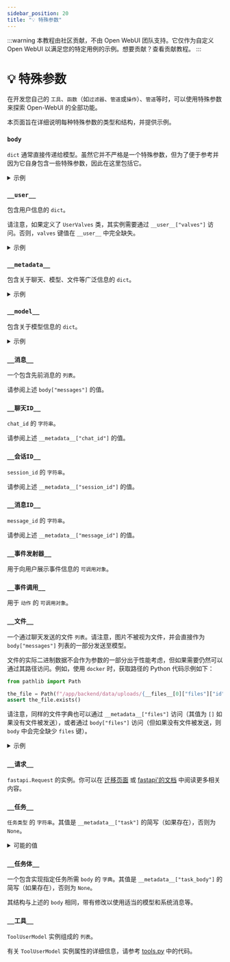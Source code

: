 ```yaml
---
sidebar_position: 20
title: "💡 特殊参数"
---
```


:::warning
本教程由社区贡献，不由 Open WebUI 团队支持。它仅作为自定义 Open WebUI 以满足您的特定用例的示例。想要贡献？查看贡献教程。
:::

# 💡 特殊参数

在开发您自己的 `工具`、`函数`（如`过滤器`、`管道`或`操作`）、`管道`等时，可以使用特殊参数来探索 Open-WebUI 的全部功能。

本页面旨在详细说明每种特殊参数的类型和结构，并提供示例。

### `body`

`dict` 通常直接传递给模型。虽然它并不严格是一个特殊参数，但为了便于参考并因为它自身包含一些特殊参数，因此在这里包括它。

<details>
<summary>示例</summary>

```json

{
  "stream": true,
  "model": "my-cool-model",
  # 小写字符串，单词之间以 - 分隔：这是模型的 ID
  "messages": [
    {
      "role": "user",
      "content": [
        {
          "type": "text",
          "text": "这张图片中有什么？"
        },
        {
          "type": "image_url",
          "image_url": {
            "url": "data:image/png;base64,iVBORw0KGgoAAAANSUhEUgAAAdYAAAGcCAYAAABk2YF[REDACTED]"
            # 图像以 base64 编码数据形式传递
          }
        }
      ]
    },
    {
      "role": "assistant",
      "content": "这张图片看起来是 [REDACTED]"
    },
  ],
  "features": {
    "image_generation": false,
    "code_interpreter": false,
    "web_search": false
  },
  "stream_options": {
    "include_usage": true
  },
  "metadata": "[与 __metadata__ 完全相同的字典]",
  "files": "[与 __files__ 完全相同的列表]"
}


```

</details>

### `__user__`

包含用户信息的 `dict`。

请注意，如果定义了 `UserValves` 类，其实例需要通过 `__user__["valves"]` 访问。否则，`valves` 键值在 `__user__` 中完全缺失。

<details>
<summary>示例</summary>

```json
{
  "id": "xxxxxxxx-xxxx-xxxx-xxxx-xxxxxxxxxxxx",
  "email": "cheesy_dude@openwebui.com",
  "name": "Patrick",
  "role": "user",
  # 角色可以是 `user` 或 `admin`
  "valves": "[UserValve 实例]"
}
```

</details>

### `__metadata__`

包含关于聊天、模型、文件等广泛信息的 `dict`。

<details>
<summary>示例</summary>

```json
{
  "user_id": "xxxxxxxx-xxxx-xxxx-xxxx-xxxxxxxxxxxx",
  "chat_id": "xxxxxxxx-xxxx-xxxx-xxxx-xxxxxxxxxxxx",
  "message_id": "xxxxxxxx-xxxx-xxxx-xxxx-xxxxxxxxxxxx",
  "session_id": "xxxxxxxxxxxxxxxxxxxx",
  "tool_ids": null,
  # tool_ids 是字符串列表。
  "tool_servers": [],
  "files": "[与 body['files'] 相同]",
  # 如果未提供文件，files 键将存在于 __metadata__ 中，其值为空 []
  "features": {
    "image_generation": false,
    "code_interpreter": false,
    "web_search": false
  },
  "variables": {
    "{{USER_NAME}}": "cheesy_username",
    "{{USER_LOCATION}}": "Unknown",
    "{{CURRENT_DATETIME}}": "2025-02-02 XX:XX:XX",
    "{{CURRENT_DATE}}": "2025-02-02",
    "{{CURRENT_TIME}}": "XX:XX:XX",
    "{{CURRENT_WEEKDAY}}": "星期一",
    "{{CURRENT_TIMEZONE}}": "欧洲/柏林",
    "{{USER_LANGUAGE}}": "en-US"
  },
  "model": "[与 __model__ 完全相同的字典]",
  "direct": false,
  "function_calling": "native",
  "type": "user_response",
  "interface": "open-webui"
}

```

</details>

### `__model__`

包含关于模型信息的 `dict`。

<details>
<summary>示例</summary>

```json
{
  "id": "my-cool-model",
  "name": "我的酷模型",
  "object": "模型",
  "created": 1746000000,
  "owned_by": "openai",
  # 可以是 openai 或 ollama
  "info": {
      "id": "my-cool-model",
      "user_id": "xxxxxxxx-xxxx-xxxx-xxxx-xxxxxxxxxxxx",
      "base_model_id": "gpt-4o",
      # 这是模型端点提供的模型名称
      "name": "我的酷模型",
      "params": {
      "system": "你是我最好的助手。你回答 [REDACTED]",
      "function_calling": "native"
      # 自定义选项出现在这里，例如 "Top K"
      },
      "meta": {
      "profile_image_url": "/static/favicon.png",
      "description": "my-cool-model 的描述",
      "capabilities": {
          "vision": true,
          "usage": true,
          "citations": true
      },
      "position": 17,
      "tags": [
          {
          "name": "for_friends"
          },
          {
          "name": "vision_enabled"
          }
      ],
      "suggestion_prompts": null
      },
      "access_control": {
      "read": {
          "group_ids": [],
          "user_ids": []
      },
      "write": {
          "group_ids": [],
          "user_ids": []
      }
      },
      "is_active": true,
      "updated_at": 1740000000,
      "created_at": 1740000000
  },
  "preset": true,
  "actions": [],
  "tags": [
      {
          "name": "for_friends"
      },
{
          "name": "启用视觉（vision_enabled）"
      }
  ]
}

```

</details>

### `__消息__`

一个包含先前消息的 `列表`。

请参阅上述 `body["messages"]` 的值。


### `__聊天ID__`

`chat_id` 的 `字符串`。

请参阅上述 `__metadata__["chat_id"]` 的值。

### `__会话ID__`

`session_id` 的 `字符串`。

请参阅上述 `__metadata__["session_id"]` 的值。

### `__消息ID__`

`message_id` 的 `字符串`。

请参阅上述 `__metadata__["message_id"]` 的值。

### `__事件发射器__`

用于向用户展示事件信息的 `可调用对象`。

### `__事件调用__`

用于 `动作` 的 `可调用对象`。

### `__文件__`

一个通过聊天发送的文件 `列表`。请注意，图片不被视为文件，并会直接作为 `body["messages"]` 列表的一部分发送至模型。

文件的实际二进制数据不会作为参数的一部分出于性能考虑，但如果需要仍然可以通过其路径访问。例如，使用 `docker` 时，获取路径的 Python 代码示例如下：

```python
from pathlib import Path

the_file = Path(f"/app/backend/data/uploads/{__files__[0]["files"]["id"]}_{__files__[0]["files"]["filename"]}")
assert the_file.exists()
```

请注意，同样的文件字典也可以通过 `__metadata__["files"]` 访问（其值为 `[]` 如果没有文件被发送），或者通过 `body["files"]` 访问（但如果没有文件被发送，则 `body` 中会完全缺少 `files` 键）。

<details>
<summary>示例</summary>

```json

[
  {
    "type": "文件",
    "file": {
      "id": "xxxxxxxx-xxxx-xxxx-xxxx-xxxxxxxxxxxx",
      "filename": "Napoleon - Wikipedia.pdf",
      "user_id": "xxxxxxxx-xxxx-xxxx-xxxx-xxxxxxxxxxxx",
      "hash": "xxxxxxxxxxxxxxxxxxxxxxxxxxxxxxxxxxxxxxxxxxxxxxxxxxxxxxxxxxxxxxxx",
      "data": {
        "content": "Napoleon - Wikipedia\n\n\nNapoleon I\n\nThe Emperor Napoleon in His Study at the\nTuileries, 1812\n\nEmperor of the French\n\n1st reign 18 May 1804 – 6 April 1814\n\nSuccessor Louis XVIII[a]\n\n2nd reign 20 March 1815 – 22 June 1815\n\nSuccessor Louis XVIII[a]\n\nFirst Consul of the French Republic\n\nIn office\n13 December 1799 – 18 May 1804\n\nBorn Napoleone Buonaparte\n15 August 1769\nAjaccio, Corsica, Kingdom of\nFrance\n\nDied 5 May 1821 (aged 51)\nLongwood, Saint Helena\n\nBurial 15 December 1840\nLes Invalides, Paris\n\nNapoleon\nNapoleon Bonaparte[b] (born Napoleone\nBuonaparte;[1][c] 15 August 1769 – 5 May 1821), later\nknown [REDACTED]",
        # 内容值来源于文档解析器，以上示例为使用 Tika 作为文档解析器
      },
      "meta": {
        "name": "Napoleon - Wikipedia.pdf",
        "content_type": "应用程序/pdf",
        "size": 10486578,
        # 单位为字节，这里约为 10MB
        "data": {},
        "collection_name": "file-96xxxxxx-xxxx-xxxx-xxxx-xxxxxxxxxxxx"
        # 总以&apos;file&apos;开头
      },
      "created_at": 1740000000,
      "updated_at": 1740000000
    },
    "id": "xxxxxxxx-xxxx-xxxx-xxxx-xxxxxxxxxxxx",
    "url": "/api/v1/files/xxxxxxxx-xxxx-xxxx-xxxx-xxxxxxxxxxxx",
    "name": "Napoleon - Wikipedia.pdf",
    "collection_name": "file-96xxxxxx-xxxx-xxxx-xxxx-xxxxxxxxxxxx"
    "status": "已上传（uploaded）",
    "size": 10486578,
    "error": "",
    "itemId": "xxxxxxxx-xxxx-xxxx-xxxx-xxxxxxxxxxxx"
    # itemId 与 file["id"] 不同
  }
]


```

</details>

### `__请求__`

`fastapi.Request` 的实例。你可以在 [迁移页面](../../features/plugin/migration/index.mdx) 或 [fastapi&apos;的文档](https://fastapi.tiangolo.com/reference/request/) 中阅读更多相关内容。

### `__任务__`

`任务类型` 的 `字符串`。其值是 `__metadata__["task"]` 的简写（如果存在），否则为 `None`。

<details>
<summary>可能的值</summary>

```json

[
    "标题生成（title_generation）",
    "标签生成（tags_generation）",
    "表情生成（emoji_generation）",
    "查询生成（query_generation）",
    "图像提示生成（image_prompt_generation）",
    "自动完成生成（autocomplete_generation）",
    "函数调用（function_calling）",
    "MOA响应生成（moa_response_generation）"
]
```

</details>

### `__任务体__`

一个包含实现指定任务所需 `body` 的 `字典`。其值是 `__metadata__["task_body"]` 的简写（如果存在），否则为 `None`。

其结构与上述的 `body` 相同，带有修改以使用适当的模型和系统消息等。


### `__工具__`

`ToolUserModel` 实例组成的 `列表`。

有关 `ToolUserModel` 实例属性的详细信息，请参考 [tools.py](https://github.com/open-webui/open-webui/blob/main/backend/open_webui/models/tools.py) 中的代码。

